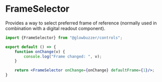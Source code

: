 
# FrameSelector

<GithubSourceLink project="gbr" lib="controls" path="misc/FrameSelector.tsx"/>

Provides a way to select preferred frame of reference (normally used in combination with a digital readout component).

```jsx demo
import {FrameSelector} from "@glowbuzzer/controls";

export default () => {
    function onChange(v) {
        console.log("Frame changed: ", v);
    }

    return <FrameSelector onChange={onChange} defaultFrame={1}/>;
}
```

